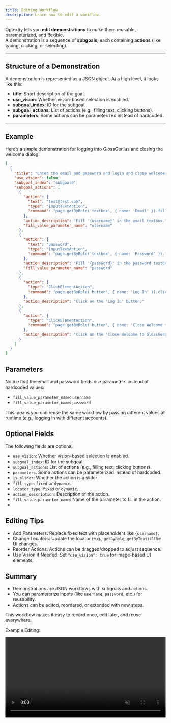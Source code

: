 ```yaml
---
title: Editing Workflow
description: Learn how to edit a workflow.
---
```


Optexity lets you **edit demonstrations** to make them reusable, parameterized, and flexible.  
A demonstration is a sequence of **subgoals**, each containing **actions** (like typing, clicking, or selecting).  

---

## Structure of a Demonstration

A demonstration is represented as a JSON object. At a high level, it looks like this:

- **title**: Short description of the goal.  
- **use_vision**: Whether vision-based selection is enabled.  
- **subgoal_index**: ID for the subgoal.  
- **subgoal_actions**: List of actions (e.g., filling text, clicking buttons).  
- **parameters**: Some actions can be parameterized instead of hardcoded.  

---

## Example

Here’s a simple demonstration for logging into GlossGenius and closing the welcome dialog:

```json
[
  {
    "title": "Enter the email and password and login and close welcome to GlossGenius",
    "use_vision": false,
    "subgoal_index": "subgoal0",
    "subgoal_actions": [
      {
        "action": {
          "text": "test@test.com",
          "type": "InputTextAction",
          "command": "page.getByRole('textbox', { name: 'Email' }).fill('test@test.com')"
        },
        "action_description": "Fill '{username}' in the email textbox.",
        "fill_value_parameter_name": "username"
      },
      {
        "action": {
          "text": "password",
          "type": "InputTextAction",
          "command": "page.getByRole('textbox', { name: 'Password' }).fill('password')"
        },
        "action_description": "Fill '{password}' in the password textbox.",
        "fill_value_parameter_name": "password"
      },
      {
        "action": {
          "type": "ClickElementAction",
          "command": "page.getByRole('button', { name: 'Log In' }).click()"
        },
        "action_description": "Click on the 'Log In' button."
      },
      {
        "action": {
          "type": "ClickElementAction",
          "command": "page.getByRole('button', { name: 'Close Welcome to GlossGenius' }).click()"
        },
        "action_description": "Click on the 'Close Welcome to GlossGenius' button."
      }
    ]
  }
]
```

## Parameters

Notice that the email and password fields use parameters instead of hardcoded values:

- `fill_value_parameter_name`: `username`
- `fill_value_parameter_name`: `password`

This means you can reuse the same workflow by passing different values at runtime (e.g., logging in with different accounts).

## Optional Fields

The following fields are optional:

- `use_vision`: Whether vision-based selection is enabled.
- `subgoal_index`: ID for the subgoal.
- `subgoal_actions`: List of actions (e.g., filling text, clicking buttons).
- `parameters`: Some actions can be parameterized instead of hardcoded.
- `is_slider`: Whether the action is a slider.
- `fill_type`: `fixed` or `dynamic`.
- `locator_type`: `fixed` or `dynamic`.
- `action_description`: Description of the action.
- `fill_value_parameter_name`: Name of the parameter to fill in the action.
-

## Editing Tips

- Add Parameters: Replace fixed text with placeholders like `{username}`.
- Change Locators: Update the locator (e.g., `getByRole`, `getByText`) if the UI changes.
- Reorder Actions: Actions can be dragged/dropped to adjust sequence.
- Use Vision if Needed: Set `"use_vision": true` for image-based UI elements.

## Summary

- Demonstrations are JSON workflows with subgoals and actions.
- You can parameterize inputs (like `username`, `password`, etc.) for reusability.
- Actions can be edited, reordered, or extended with new steps.

This workflow makes it easy to record once, edit later, and reuse everywhere.


Example Editing:

<video 
  src="/videos/Glossgenius_part2_4k_sub_V1.mp4" 
  controls 
  width="100%" 
  muted 
  playsInline 
/>
